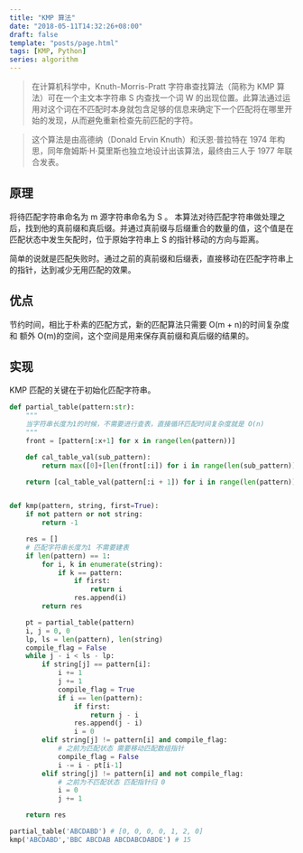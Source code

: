 ```yaml
---
title: "KMP 算法"
date: "2018-05-11T14:32:26+08:00"
draft: false
template: "posts/page.html"
tags: [KMP, Python]
series: algorithm
---
```


> 在计算机科学中，Knuth-Morris-Pratt 字符串查找算法（简称为 KMP 算法）可在一个主文本字符串 S 内查找一个词 W 的出现位置。此算法通过运用对这个词在不匹配时本身就包含足够的信息来确定下一个匹配将在哪里开始的发现，从而避免重新检查先前匹配的字符。

> 这个算法是由高德纳（Donald Ervin Knuth）和沃恩·普拉特在 1974 年构思，同年詹姆斯·H·莫里斯也独立地设计出该算法，最终由三人于 1977 年联合发表。

## 原理

将待匹配字符串命名为 m 源字符串命名为 S 。
本算法对待匹配字符串做处理之后，找到他的真前缀和真后缀。并通过真前缀与后缀重合的数量的值，这个值是在匹配状态中发生矢配时，位于原始字符串上 S 的指针移动的方向与距离。

简单的说就是匹配失败时。通过之前的真前缀和后缀表，直接移动在匹配字符串上的指针，达到减少无用匹配的效果。

## 优点

节约时间，相比于朴素的匹配方式，新的匹配算法只需要 O(m + n)的时间复杂度 和 额外 O(m)的空间，这个空间是用来保存真前缀和真后缀的结果的。

## 实现

KMP 匹配的关键在于初始化匹配字符串。

```python
def partial_table(pattern:str):
    """
    当字符串长度为1的时候，不需要进行查表，直接循环匹配时间复杂度就是 O(n)
    """
    front = [pattern[:x+1] for x in range(len(pattern))]

    def cal_table_val(sub_pattern):
        return max([0]+[len(front[:i]) for i in range(len(sub_pattern)) if sub_pattern[-i:] in front[:i]])

    return [cal_table_val(pattern[:i + 1]) for i in range(len(pattern))]


def kmp(pattern, string, first=True):
    if not pattern or not string:
        return -1

    res = []
    # 匹配字符串长度为1 不需要建表
    if len(pattern) == 1:
        for i, k in enumerate(string):
            if k == pattern:
                if first:
                    return i
                res.append(i)
        return res

    pt = partial_table(pattern)
    i, j = 0, 0
    lp, ls = len(pattern), len(string)
    compile_flag = False
    while j - i < ls - lp:
        if string[j] == pattern[i]:
            i += 1
            j += 1
            compile_flag = True
            if i == len(pattern):
                if first:
                    return j - i
                res.append(j - i)
                i = 0
        elif string[j] != pattern[i] and compile_flag:
            # 之前为匹配状态 需要移动匹配数组指针
            compile_flag = False
            i -= i - pt[i-1]
        elif string[j] != pattern[i] and not compile_flag:
            # 之前为不匹配状态 匹配指针归 0
            i = 0
            j += 1

    return res

partial_table('ABCDABD') # [0, 0, 0, 0, 1, 2, 0]
kmp('ABCDABD','BBC ABCDAB ABCDABCDABDE') # 15


```

